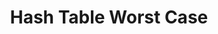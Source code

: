 ---
id: "ds_tf_004"
questionType: "TRUE_FALSE"
title: "Hash Table Worst Case"
statement: "The worst-case time complexity for search in a hash table is O(1)."
difficulty: "HARD"
category: "Data Structures"
correctAnswer: false
explanation: "In the worst case, collisions can degrade performance to O(n)."
---